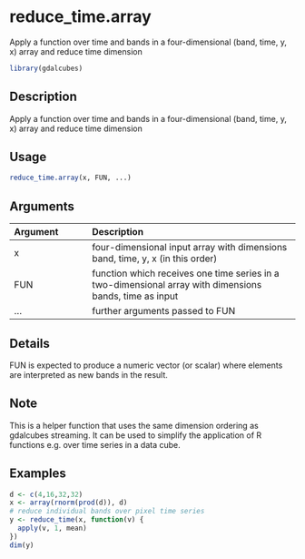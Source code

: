 # reduce_time.array

Apply a function over time and bands in a four-dimensional (band, time, y, x) array and reduce time dimension



```r
library(gdalcubes)
```

## Description

Apply a function over time and bands in a four-dimensional (band, time, y, x) array and reduce time dimension


## Usage


```r
reduce_time.array(x, FUN, ...)

```


## Arguments

| Argument    | Description                       |
|:------------|:----------------------------------|
| x | four-dimensional input array with dimensions band, time, y, x (in this order) |
| FUN | function which receives one time series in a two-dimensional array with dimensions bands, time as input |
| ... | further arguments passed to FUN |


## Details

FUN is expected to produce a numeric vector (or scalar) where elements are interpreted as new bands in the result.


## Note

This is a helper function that uses the same dimension ordering as gdalcubes streaming. It can be used to simplify 
the application of R functions e.g. over time series in a data cube.


## Examples


```r
d <- c(4,16,32,32)
x <- array(rnorm(prod(d)), d)
# reduce individual bands over pixel time series
y <- reduce_time(x, function(v) {
  apply(v, 1, mean)
})
dim(y)
```


